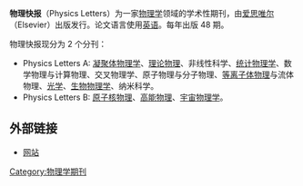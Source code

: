 '''物理快报'''（Physics Letters）为一家[[物理学|物理学]]领域的学术性期刊，由[[爱思唯尔|爱思唯尔]]（Elsevier）出版发行。论文语言使用[[英语|英语]]。每年出版 48 期。

物理快报现分为 2 个分刊：
*Physics Letters A: [[凝聚体物理学|凝聚体物理学]]、[[理论物理|理论物理]]、非线性科学、[[统计物理学|统计物理学]]、数学物理与计算物理、交叉物理学、原子物理与分子物理、[[等离子体物理|等离子体物理]]与流体物理、[[光学|光学]]、[[生物物理学|生物物理学]]、纳米科学。
*Physics Letters B: [[原子核物理|原子核物理]]、[[高能物理|高能物理]]、[[宇宙物理学|宇宙物理学]]。

== 外部链接 ==
*[http://www.elsevier.com/wps/find/journaldescription.cws_home/505705/description 网站] {{Wayback|url=http://www.elsevier.com/wps/find/journaldescription.cws_home/505705/description |date=20100324041945 }}

[[Category:物理学期刊|Category:物理学期刊]]